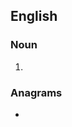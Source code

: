 ==English==

===Noun===
{{en-noun}}

# {{alternative spelling of|en|ifrit}}

===Anagrams===
* {{anagrams|en|a=eefirt|Eifert|treife}}